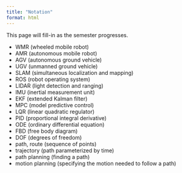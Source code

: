 ```yaml
---
title: "Notation"
format: html
---
```



This page will fill-in as the semester progresses.

<!-- what’s in a row, column , do they sum etc
 -->

<!-- Mathematical notation
- linear algebra
- calculus
- probability -->

<!-- dimensional analysis
syntax checking (possible to multiple?)
semantic checking (make sense to perform inverse?) -->

- WMR (wheeled mobile robot)
- AMR (autonomous mobile robot)
- AGV (autonomous ground vehicle)
- UGV (unmanned ground vehicle)
- SLAM (simultaneous localization and mapping)
- ROS (robot operating system)
- LIDAR (light detection and ranging)
- IMU (inertial measurement unit)
- EKF (extended Kalman filter)
- MPC (model predictive control)
- LQR (linear quadratic regulator)
- PID (proportional integral derivative)
- ODE (ordinary differential equation)
- FBD (free body diagram)
- DOF (degrees of freedom)
- path, route (sequence of points)
- trajectory (path parameterized by time)
- path planning (finding a path)
- motion planning (specifying the motion needed to follow a path)

<!-- [Notation](https://dynref.engr.illinois.edu/rvn.html)
[Tips for mathematical handwriting](https://johnkerl.org/doc/ortho/ortho.html)
[Householder notation](https://www.cs.utexas.edu/users/flame/laff/alaff/a1appendix-householder-notation.html) -->

<!-- - values
	+ scalar
	+ vector
	+ matrix
	+ components
- unit vectors
- estimates
- frames
- basis
- transformations
- time derivative, other derivatives -->

<!-- options
- dot
- bar
- hat
- bold
- italics
- arrow
- upper/lower case
- underline
- script/mathcal/blackboard
- Greek -->
